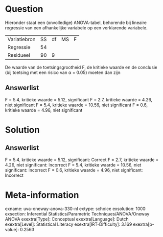 Question
========

Hieronder staat een (onvolledige) ANOVA-tabel, behorende bij lineaire
regressie van een afhankelijke variabele op een verklarende variabele.

  -------------- ---- ---- ---- ---
  Variatiebron   SS   df   MS   F
  Regressie      54              
  Residueel      90   9          
  -------------- ---- ---- ---- ---

De waarde van de toetsingsgrootheid F, de kritieke waarde en de
conclusie (bij toetsing met een risico van α = 0.05) moeten dan zijn

Answerlist
----------

F = 5.4, kritieke waarde = 5.12, significant
F = 2.7, kritieke waarde = 4.26, niet significant
F = 5.4, kritieke waarde = 10.56, niet significant
F = 0.6, kritieke waarde = 4.96, niet significant

Solution
========

Answerlist
----------

F = 5.4, kritieke waarde = 5.12, significant: Correct
F = 2.7, kritieke waarde = 4.26, niet significant: Incorrect
F = 5.4, kritieke waarde = 10.56, niet significant: Incorrect
F = 0.6, kritieke waarde = 4.96, niet significant: Incorrect

Meta-information
================
exname: uva-oneway-anova-330-nl
extype: schoice
exsolution: 1000
exsection: Inferential Statistics/Parametric Techniques/ANOVA/Oneway ANOVA
exextra[Type]: Conceptual
exextra[Language]: Dutch
exextra[Level]: Statistical Literacy
exextra[IRT-Difficulty]: 3.169
exextra[p-value]: 0.2563

